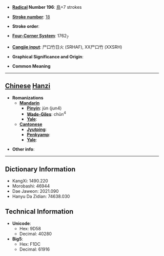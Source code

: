 * '''[[Wiktionary:Chinese radical index| Radical]] Number 196''': [[Wiktionary:Chinese radical index 鳥|鳥]]+7 strokes

* '''[[Wiktionary:Chinese total strokes index|Stroke number]]''': [[Wiktionary:Chinese total strokes index 18|18]]

* '''Stroke order''': 

* '''[[Wiktionary:Chinese four corner index|Four-Corner System]]''': 1762<sub>7</sub>

* '''[[Wiktionary:Chinese Cangjie index|Cangjie input]]''': 尸口竹日火 (SRHAF), XX尸口竹 (XXSRH)

* '''Graphical Significance and Origin''': 

* '''Common Meaning'''

----

== [[Chinese]] [[Hanzi]] ==

* '''Romanizations'''
** '''[[Mandarin]]'''
*** '''[[Pinyin]]''': jùn (jun4)
*** '''[[Wade-Giles]]''': chün<sup>4</sup>
*** '''[[Yale]]''': 
** '''[[Cantonese]]'''
*** '''[[Jyutping]]''':
*** '''[[Penkyamp]]''': 
*** '''[[Yale]]''': 

* '''Other info''': 

----

== Dictionary Information ==

* KangXi: 1490.220
* Morobashi: 46944
* Dae Jaweon: 2021.090
* Hanyu Da Zidian: 74638.030

== Technical Information ==

* '''Unicode''':
** Hex: 9D58
** Decimal: 40280
* '''Big5''':
** Hex: F1DC
** Decimal: 61916
